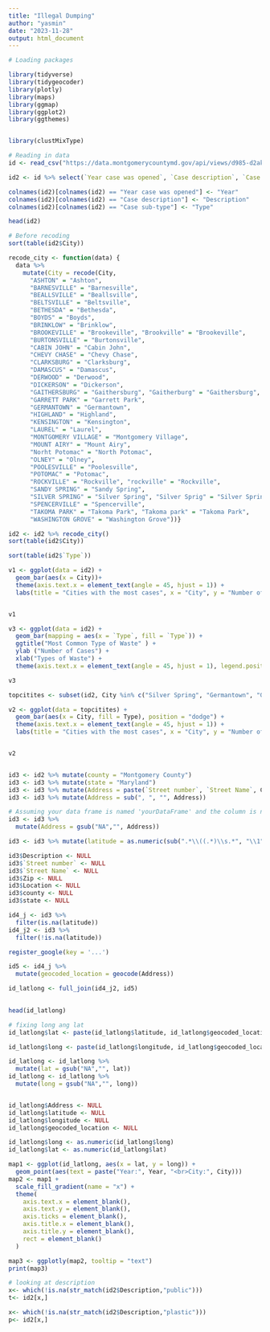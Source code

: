 ```yaml
---
title: "Illegal Dumping"
author: "yasmin"
date: "2023-11-28"
output: html_document
---
```


```r
# Loading packages 

library(tidyverse)
library(tidygeocoder)
library(plotly)
library(maps)
library(ggmap)
library(ggplot2)
library(ggthemes)


library(clustMixType)

```

```r
# Reading in data 
id <- read_csv("https://data.montgomerycountymd.gov/api/views/d985-d2ak/rows.csv?accessType=DOWNLOAD")
```

```r
id2 <- id %>% select(`Year case was opened`, `Case description`, `Case sub-type`, `Street number`, `Street Name`, City, Zip, Location)

colnames(id2)[colnames(id2) == "Year case was opened"] <- "Year"
colnames(id2)[colnames(id2) == "Case description"] <- "Description"
colnames(id2)[colnames(id2) == "Case sub-type"] <- "Type"

head(id2)
```



```r
# Before recoding 
sort(table(id2$City))
```

```r
recode_city <- function(data) {
  data %>%
    mutate(City = recode(City,
      "ASHTON" = "Ashton",
      "BARNESVILLE" = "Barnesville",
      "BEALLSVILLE" = "Beallsville",
      "BELTSVILLE" = "Beltsville",
      "BETHESDA" = "Bethesda",
      "BOYDS" = "Boyds",
      "BRINKLOW" = "Brinklow",
      "BROOKEVILLE" = "Brookeville", "Brookville" = "Brookeville",
      "BURTONSVILLE" = "Burtonsville",
      "CABIN JOHN" = "Cabin John",
      "CHEVY CHASE" = "Chevy Chase",
      "CLARKSBURG" = "Clarksburg",
      "DAMASCUS" = "Damascus",
      "DERWOOD" = "Derwood",
      "DICKERSON" = "Dickerson",
      "GAITHERSBURG" = "Gaithersburg", "Gaitherburg" = "Gaithersburg",
      "GARRETT PARK" = "Garrett Park",
      "GERMANTOWN" = "Germantown",
      "HIGHLAND" = "Highland",
      "KENSINGTON" = "Kensington",
      "LAUREL" = "Laurel",
      "MONTGOMERY VILLAGE" = "Montgomery Village",
      "MOUNT AIRY" = "Mount Airy",
      "Norht Potomac" = "North Potomac",
      "OLNEY" = "Olney",
      "POOLESVILLE" = "Poolesville",
      "POTOMAC" = "Potomac",
      "ROCKVILLE" = "Rockville", "rockville" = "Rockville",
      "SANDY SPRING" = "Sandy Spring",
      "SILVER SPRING" = "Silver Spring", "Silver Sprig" = "Silver Spring", "Silver spring" = "Silver Spring",
      "SPENCERVILLE" = "Spencerville",
      "TAKOMA PARK" = "Takoma Park", "Takoma park" = "Takoma Park",
      "WASHINGTON GROVE" = "Washington Grove"))}

id2 <- id2 %>% recode_city()
sort(table(id2$City))
```

```r
sort(table(id2$`Type`))
```


```r
v1 <- ggplot(data = id2) + 
  geom_bar(aes(x = City))+ 
  theme(axis.text.x = element_text(angle = 45, hjust = 1)) + 
  labs(title = "Cities with the most cases", x = "City", y = "Number of Cases")


v1


```

```r
v3 <- ggplot(data = id2) +
  geom_bar(mapping = aes(x = `Type`, fill = `Type`)) +
  ggtitle("Most Common Type of Waste" ) +
  ylab ("Number of Cases") +
  xlab("Types of Waste") + 
  theme(axis.text.x = element_text(angle = 45, hjust = 1), legend.position = "none")

v3
```


```r
           
              
topcitites <- subset(id2, City %in% c("Silver Spring", "Germantown", "Gaithersburg", "Rocville", "Bethesda", "Potomac"))

v2 <- ggplot(data = topcitites) + 
  geom_bar(aes(x = City, fill = Type), position = "dodge") + 
  theme(axis.text.x = element_text(angle = 45, hjust = 1)) + 
  labs(title = "Cities with the most cases", x = "City", y = "Number of Cases")


v2
```


```r

```



```r


id3 <- id2 %>% mutate(county = "Montgomery County")
id3 <- id3 %>% mutate(state = "Maryland")
id3 <- id3 %>% mutate(Address = paste(`Street number`, `Street Name`, City, county, state, Zip, sep = " , "))
id3 <- id3 %>% mutate(Address = sub(", ", "", Address))

# Assuming your data frame is named 'yourDataFrame' and the column is named 'columnName'
id3 <- id3 %>%
  mutate(Address = gsub("NA","", Address))

id3 <- id3 %>% mutate(latitude = as.numeric(sub(".*\\((.*)\\s.*", "\\1", id$Location)), longitude = as.numeric(sub(".*\\s(.*)\\)", "\\1", id$Location)))

id3$Description <- NULL
id3$`Street number` <- NULL
id3$`Street Name` <- NULL
id3$Zip <- NULL
id3$Location <- NULL
id3$county <- NULL
id3$state <- NULL

id4_j <- id3 %>%
  filter(is.na(latitude))
id4_j2 <- id3 %>%
  filter(!is.na(latitude))

register_google(key = '...')

id5 <- id4_j %>%
  mutate(geocoded_location = geocode(Address))

id_latlong <- full_join(id4_j2, id5)
                      
```

```r
head(id_latlong)
```

```r
# fixing long ang lat 
id_latlong$lat <- paste(id_latlong$latitude, id_latlong$geocoded_location$lon)

id_latlong$long <- paste(id_latlong$longitude, id_latlong$geocoded_location$lat)

id_latlong <- id_latlong %>%
  mutate(lat = gsub("NA","", lat))
id_latlong <- id_latlong %>%
  mutate(long = gsub("NA","", long))


id_latlong$Address <- NULL
id_latlong$latitude <- NULL
id_latlong$longitude <- NULL
id_latlong$geocoded_location <- NULL

id_latlong$long <- as.numeric(id_latlong$long)
id_latlong$lat <- as.numeric(id_latlong$lat)

```

```r

map1 <- ggplot(id_latlong, aes(x = lat, y = long)) +
  geom_point(aes(text = paste("Year:", Year, "<br>City:", City)))
map2 <- map1 + 
  scale_fill_gradient(name = "x") + 
  theme(
    axis.text.x = element_blank(),
    axis.text.y = element_blank(),
    axis.ticks = element_blank(),
    axis.title.x = element_blank(),
    axis.title.y = element_blank(),
    rect = element_blank()
  )

map3 <- ggplotly(map2, tooltip = "text") 
print(map3)
```



```r
# looking at description
x<- which(!is.na(str_match(id2$Description,"public")))
t<- id2[x,]

x<- which(!is.na(str_match(id2$Description,"plastic")))
p<- id2[x,]
```



